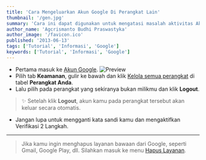 ---
title: 'Cara Mengeluarkan Akun Google Di Perangkat Lain'
thumbnail: '/gen.jpg'
summary: 'Cara ini dapat digunakan untuk mengatasi masalah aktivitas Akun Google yang mencurigakan.'
author_name: 'Agcrismanto Budhi Praswastyka'
author_image: '/favicon.ico'
published: '2013-06-13'
tags: ['Tutorial', 'Informasi', 'Google']
keywords: ['Tutorial', 'Informasi', 'Google']
---

- Pertama masuk ke <a href="javascript:void(0);" onClick="parent.open('https://account.google.com')">Akun Google</a>.
![Preview](https://i.ibb.co/qrRFn1K/Tahap-2.jpg)
- Pilih tab **Keamanan**, gulir ke bawah dan klik <a href="javascript:void(0);" onClick="parent.open('https://security.google.com/settings/security/activity')">Kelola semua perangkat</a> di tabel **Perangkat Anda**.
- Lalu pilih pada perangkat yang sekiranya bukan milikmu dan klik **Logout**.
> ✨ Setelah klik **Logout**, akun kamu pada perangkat tersebut akan keluar secara otomatis.

- Jangan lupa untuk mengganti kata sandi kamu dan mengaktifkan Verifikasi 2 Langkah.

---

> Jika kamu ingin menghapus layanan bawaan dari Google, seperti Gmail, Google Play, dll. Silahkan masuk ke menu [Hapus Layanan](https://myaccount.google.com/deleteservices).